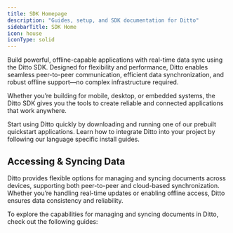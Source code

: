```yaml
---
title: SDK Homepage
description: "Guides, setup, and SDK documentation for Ditto"
sidebarTitle: SDK Home
icon: house
iconType: solid
---
```


Build powerful, offline-capable applications with real-time data sync using the Ditto
SDK. Designed for flexibility and performance, Ditto enables seamless peer-to-peer 
communication, efficient data synchronization, and robust offline support—no complex 
infrastructure required.

Whether you’re building for mobile, desktop, or embedded systems, the Ditto SDK gives 
you the tools to create reliable and connected applications that work anywhere.

<CardGroup col={2}>
  <Card
    title="Quickstart Apps"
    icon="rabbit-running"
    href="/sdk/latest/quickstarts/quickstarts-landing"
    iconType="solid">
      Start using Ditto quickly by downloading and running
      one of our prebuilt quickstart applications.
  </Card>
  <Card
    title="Install Guides"
    icon="laptop-code"
    href="/sdk/latest/install-guides/install-guides"
    iconType="solid">
      Learn how to integrate Ditto into your project by following our
      language specific install guides.
  </Card>
</CardGroup>

## Accessing & Syncing Data

Ditto provides flexible options for managing and syncing documents across devices, 
supporting both peer-to-peer and cloud-based synchronization. Whether you’re handling 
real-time updates or enabling offline access, Ditto ensures data consistency and 
reliability.

To explore the capabilities for managing and syncing documents in Ditto, check out 
the following guides:

<CardGroup cols={3}>
  <Card
    title="Creating Documents"
    icon="file-plus"
    href="/sdk/latest/crud/create"
    iconType="solid"
  />
  <Card
    title="Reading Documents"
    icon="file-check"
    href="/sdk/latest/crud/read"
    iconType="solid"
  />
  <Card
    title="Updating Documents"
    icon="file-pen"
    href="/sdk/latest/crud/update"
    iconType="solid"
  />
  <Card
    title="Deleting Documents"
    icon="file-xmark"
    href="/sdk/latest/crud/delete"
    iconType="solid"
  />  
  <Card
    title="Observing Document Changes"
    icon="file-magnifying-glass"
    href="/sdk/latest/crud/observing-data-changes"
    iconType="solid"
  />
  <Card
    title="Syncing Documents"
    icon="file-magnifying-glass"
    href="/sdk/latest/sync/syncing-data"
    iconType="solid"
  />
</CardGroup>
